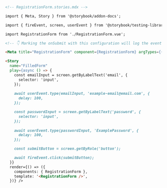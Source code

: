 ```md
<!-- RegistrationForm.stories.mdx -->

import { Meta, Story } from '@storybook/addon-docs';

import { fireEvent, screen, userEvent } from '@storybook/testing-library';

import RegistrationForm from './RegistrationForm.vue';

<!-- 👇 Marking the onSubmit with this configuration will log the event in the Actions panel-->

<Meta title="RegistrationForm" component={RegistrationForm} argTypes={{ onSubmit: { action: true }}/>

<Story
  name="FilledForm"
  play={async () => {
    const emailInput = screen.getByLabelText('email', {
      selector: 'input',
    });
   
    await userEvent.type(emailInput, 'example-email@email.com', {
      delay: 100,
    });

    const passwordInput = screen.getByLabelText('password', {
      selector: 'input',
    });
    
    await userEvent.type(passwordInput, 'ExamplePassword', {
      delay: 100,
    });

    const submitButton = screen.getByRole('button');

    await fireEvent.click(submitButton);
  }}
  render={() => ({
    components: { RegistrationForm },
    template: '<RegistrationForm />',
  })} />
```